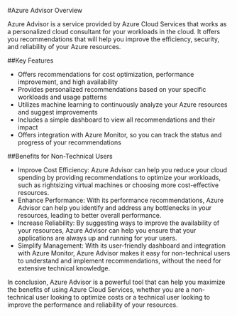 

#Azure Advisor Overview

Azure Advisor is a service provided by Azure Cloud Services that works as a personalized cloud consultant for your workloads in the cloud. It offers you recommendations that will help you improve the efficiency, security, and reliability of your Azure resources.

##Key Features
- Offers recommendations for cost optimization, performance improvement, and high availability
- Provides personalized recommendations based on your specific workloads and usage patterns
- Utilizes machine learning to continuously analyze your Azure resources and suggest improvements
- Includes a simple dashboard to view all recommendations and their impact
- Offers integration with Azure Monitor, so you can track the status and progress of your recommendations

##Benefits for Non-Technical Users
- Improve Cost Efficiency: Azure Advisor can help you reduce your cloud spending by providing recommendations to optimize your workloads, such as rightsizing virtual machines or choosing more cost-effective resources.
- Enhance Performance: With its performance recommendations, Azure Advisor can help you identify and address any bottlenecks in your resources, leading to better overall performance.
- Increase Reliability: By suggesting ways to improve the availability of your resources, Azure Advisor can help you ensure that your applications are always up and running for your users.
- Simplify Management: With its user-friendly dashboard and integration with Azure Monitor, Azure Advisor makes it easy for non-technical users to understand and implement recommendations, without the need for extensive technical knowledge.

In conclusion, Azure Advisor is a powerful tool that can help you maximize the benefits of using Azure Cloud Services, whether you are a non-technical user looking to optimize costs or a technical user looking to improve the performance and reliability of your resources. 